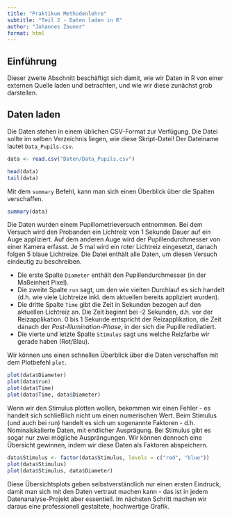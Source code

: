 ```yaml
---
title: "Praktikum Methodenlehre"
subtitle: "Teil 2 - Daten laden in R"
author: "Johannes Zauner"
format: html
---
```


## Einführung

Dieser zweite Abschnitt beschäftigt sich damit, wie wir Daten in R von einer externen Quelle laden und betrachten, und wie wir diese zunächst grob darstellen.

## Daten laden

Die Daten stehen in einem üblichen CSV-Format zur Verfügung. Die Datei sollte im selben Verzeichnis liegen, wie diese Skript-Datei! Der Dateiname lautet `Data_Pupils.csv`.

```r
data <- read.csv("Daten/Data_Pupils.csv")

head(data)
tail(data)
```

Mit dem `summary` Befehl, kann man sich einen Überblick über die Spalten verschaffen.

```r
summary(data)
```
Die Daten wurden einem Pupillometrieversuch entnommen. Bei dem Versuch wird den Probanden ein Lichtreiz von 1 Sekunde Dauer auf ein Auge appliziert. Auf dem anderen Auge wird der Pupillendurchmesser von einer Kamera erfasst. Je 5 mal wird ein roter Lichtreiz eingesetzt, danach folgen 5 blaue Lichtreize. Die Datei enthält alle Daten, um diesen Versuch eindeutig zu beschreiben.

- Die erste Spalte `Diameter` enthält den Pupillendurchmesser (in der Maßeinheit Pixel).
- Die zweite Spalte `run` sagt, um den wie vielten Durchlauf es sich handelt (d.h. wie viele Lichtreize inkl. dem aktuellen bereits appliziert wurden).
- Die dritte Spalte `Time` gibt die Zeit in Sekunden bezogen auf den aktuellen Lichtreiz an. Die Zeit beginnt bei -2 Sekunden, d.h. vor der Reizapplikation. 0 bis 1 Sekunde entspricht der Reizapplikation, die Zeit danach der *Post-Illumination-Phase*, in der sich die Pupille redilatiert.
- Die vierte und letzte Spalte `Stimulus` sagt uns welche Reizfarbe wir gerade haben (Rot/Blau).

Wir können uns einen schnellen Überblick über die Daten verschaffen mit dem Plotbefehl `plot`.

```r
plot(data$Diameter)
plot(data$run)
plot(data$Time)
plot(data$Time, data$Diameter)
```

Wenn wir den Stimulus plotten wollen, bekommen wir einen Fehler - es handelt sich schließlich nicht um einen numerischen Wert. Beim Stimulus (und auch bei run) handelt es sich um sogenannte Faktoren - d.h. Nominalskalierte Daten, mit endlicher Ausprägung. Bei Stimulus gibt es sogar nur zwei mögliche Ausprängungen. Wir können dennoch eine Übersicht gewinnen, indem wir diese Daten als Faktoren abspeichern.
```r
data$Stimulus <- factor(data$Stimulus, levels = c("red", "blue"))
plot(data$Stimulus)
plot(data$Stimulus, data$Diameter)
```

Diese Übersichtsplots geben selbstverständlich nur einen ersten Eindruck, damit man sich mit den Daten vertraut machen kann - das ist in jedem Datenanalyse-Projekt aber essentiell. Im nächsten Schritt machen wir daraus eine professionell gestaltete, hochwertige Grafik.
